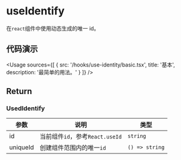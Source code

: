 
# useIdentify

在`react`组件中使用动态生成的唯一 id。

## 代码演示

<Usage
  sources={[
    {
      src: '/hooks/use-identity/basic.tsx',
      title: '基本',
      description: '最简单的用法。'
    }
  ]}
/>

## Return

### UsedIdentify

| 参数     | 说明                            | 类型           |
| -------- | ------------------------------- | -------------- |
| id       | 当前组件`id`，参考`React.useId` | `string`       |
| uniqueId | 创建组件范围内的唯一`id`        | `() => string` |
